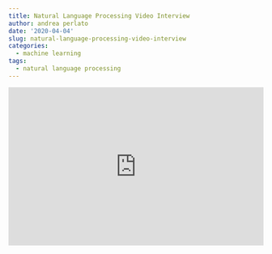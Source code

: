 ```yaml
---
title: Natural Language Processing Video Interview
author: andrea perlato
date: '2020-04-04'
slug: natural-language-processing-video-interview
categories:
  - machine learning
tags:
  - natural language processing
---
```

<style>
body {
text-align: justify}
.rwd-video {
    height: 0;
    overflow: hidden;
    padding-bottom: 56.25%;
    padding-top: 30px;
    position: relative;
}
.rwd-video iframe,
.rwd-video object,
.rwd-video embed {
    height: 100%;
    left: 0;
    position: absolute;
    top: 0;
    width: 100%;
}
</style>

<div class="rwd-video">
<iframe width="560" height="315" src="https://www.youtube.com/embed/IIanI-mNCgU" frameborder="0" allow="accelerometer; autoplay; encrypted-media; gyroscope; picture-in-picture" allowfullscreen></iframe></div>
